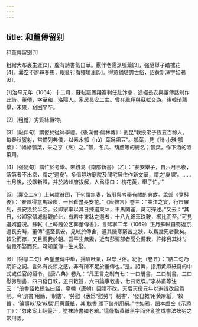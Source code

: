 ```yaml
---
---
---
```

title: 和董傳留别
---



和董傳留别[1]


粗繒大布裹生涯[2]，腹有詩書氣自華。厭伴老儒烹瓠葉[3]，强隨舉子踏槐花[4]。囊空不辦尋春馬，眼亂行看擇壻車[5]。得意猶堪誇世俗，詔黄新溼字如鴉[6]。

[1]治平元年（1064）十二月，蘇軾罷鳳翔簽判任赴汴京，途經長安與董傳話别作此詩。董傳，字至和，洛陽人。家居長安二曲。曾在鳳翔與蘇軾交游。後韓琦薦舉，未果，窮困早卒。

[2]〔粗繒〕劣質絲織物。

[3]〔厭伴句〕謂倦於從師學禮。《後漢書·儒林傳》：劉昆“教授弟子恆五百餘人。每春秋饗射，常備列典儀，以素木瓠（hù）葉爲俎豆”。瓠葉，見《詩·小雅·瓠葉》：“幡幡瓠葉，采之亨（烹）之。”瓠，冬瓜、葫蘆等的總名；瓠葉，作下酒的酒菜用。

[4]〔强隨句〕謂忙於考舉。宋錢易《南部新書》（乙）：“長安舉子，自六月已後，落第者不出京，謂之‘過夏’。多借静坊廟院及閒宅居住作新文章，謂之‘夏課’。……七月後，投獻新課，并於諸州府拔解，人爲語曰：‘槐花黄，舉子忙。’”

[5]〔囊空二句〕上句謂貧困，下句謂無妻，皆用與考舉有關的典故。孟郊《登科後》：“春風得意馬蹄疾，一日看盡長安花。”《唐摭言》卷三：“曲江之宴，行市羅列，長安幾於半空。公卿家率以其日揀選東牀，車馬闐塞，莫可殫述。”又云：“其日，公卿家傾城縱觀於此，有若中東牀之選者，十八九鈿車珠鞍，櫛比而至。”可見選婿盛况。蘇軾《上韓魏公乞葬董傳書》，言熙寧二年（1069）正月蘇軾自蜀返京過長安時，董傳“徑至長安，見軾於傳舍，道其饑寒窮苦之狀，以爲幾死者數矣。賴公而存，又且薦我於朝。吾平生無妻，近有彭駕部者聞公薦我，許嫁我其妹”。後竟不娶而死。可知董傳一生未娶。

[6]〔得意二句〕希望董傳中舉，揚眉吐氣，以夸世俗。紀批（卷五）：“結二句乃期許之詞。言外有炎涼之感，非有所不足於董傳也。”是。詔黄，指用黄麻紙寫的中式或任官的詔令。《唐六典》卷九：“凡王言之制有七：一曰册書，二曰制書，三曰慰勞制書，四曰發日敕，五曰敕旨，六曰論事敕書，七曰敕牒。”李林甫等注云：“册書詔敕總名曰詔，皇朝（唐朝）因隋不改。天后天授元年以避諱改詔爲制。今‘册書’用簡，‘制書’、‘勞慰（應爲“慰勞”）制書’、‘發日敕’用黄麻紙，‘敕旨’、‘論事敕’及‘敕牒’用黄藤紙，其‘敕書’頒下諸州用絹。”字如鴉，語本盧仝《示添丁》：“忽來案上翻墨汁，塗抹詩書如老鴉。”這僅指黄紙黑字而非亂塗或書法拙劣之常用義。